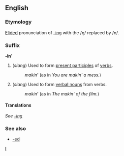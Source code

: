 ==English==
===Etymology===
[[Elided]] pronunciation of [[-ing]] with the /ŋ/ replaced by /n/.

===Suffix===
'''-in''''

# (''slang'') Used to form [[present participle]]s of [[verb]]s.
#:''makin''' (as in ''You are makin' a mess.'')
# (''slang'') Used to form [[verbal noun]]s from verbs.
#:''makin''' (as in ''The makin' of the film.'')

====Translations====
''See [[-ing]]''

===See also===
*[[-ed]]
[[Category:English suffixes|I]]
